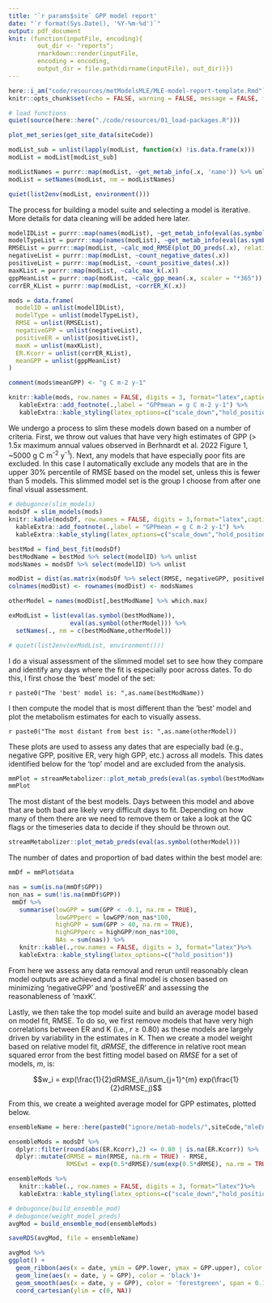 ```yaml
---
title: '`r params$site` GPP model report' 
date: "`r format(Sys.Date(), '%Y-%m-%d')`"
output: pdf_document
knit: (function(inputFile, encoding){
        out_dir <- "reports";
        rmarkdown::render(inputFile,
        encoding = encoding,
        output_dir = file.path(dirname(inputFile), out_dir))})
---
```



```r

here::i_am("code/resources/metModelsMLE/MLE-model-report-template.Rmd")
knitr::opts_chunk$set(echo = FALSE, warning = FALSE, message = FALSE, fig.pos = 'H')

# load functions
quiet(source(here::here("./code/resources/01_load-packages.R")))
```

```r
plot_met_series(get_site_data(siteCode))
```

```r

modList_sub = unlist(lapply(modList, function(x) !is.data.frame(x)))
modList = modList[modList_sub]

modListNames = purrr::map(modList, ~get_metab_info(.x, 'name')) %>% unlist
modList = setNames(modList, nm = modListNames)

quiet(list2env(modList, environment()))

```

The process for building a model suite and selecting a model is iterative. More details for data cleaning will be added here later.

```r

modelIDList = purrr::map(names(modList), ~get_metab_info(eval(as.symbol(.x)), values = 'name'))
modelTypeList = purrr::map(names(modList), ~get_metab_info(eval(as.symbol(.x)), values = 'model'))
RMSEList = purrr::map(modList, ~calc_mod_RMSE(plot_DO_preds(.x), relative = TRUE))
negativeList = purrr::map(modList, ~count_negative_dates(.x))
positiveList = purrr::map(modList, ~count_positive_dates(.x))
maxKList = purrr::map(modList, ~calc_max_k(.x))
gppMeanList = purrr::map(modList, ~calc_gpp_mean(.x, scaler = "*365"))
corrER_KList = purrr::map(modList, ~corrER_K(.x))

mods = data.frame(
  modelID = unlist(modelIDList),
  modelType = unlist(modelTypeList),
  RMSE = unlist(RMSEList),
  negativeGPP = unlist(negativeList),
  positiveER = unlist(positiveList),
  maxK = unlist(maxKList),
  ER.Kcorr = unlist(corrER_KList),
  meanGPP = unlist(gppMeanList)
)

comment(mods$meanGPP) <- "g C m-2 y-1"

knitr::kable(mods, row.names = FALSE, digits = 3, format="latex",caption = "Full model output for all MLE models. 'modelID' represents the model identifier and also information regarding the assumed equations for GPP\\/ER. Unmodified models (e.g., 'mm1') represent the default `mm\\_specs` of linear GPP\\~light relationship. Saturating models (e.g., 'mm1sat`) assume a saturating GPP\\~light relationship. Lastly, Q10 models (e.g., 'mm1satq10') assume a saturating function of GPP\\~light and an exponential function of GPP\\~Temp. 'modelType' represents how daily K600 values are calculated, whether they are modeled simultaneously with GPP and ER (e.g., 'raw'), modeled as a function of daily discharge with varying relationships (e.g., 'loess', 'lm', 'mean'), modeled from observed night observation (e.g., 'night'), or from empirical gas release estimates (e.g., 'empirical\\-gam'). The empirical models are further identified by the model used to relate discharge to k, whether GAM or LM. 'RSME' represents the estimated relative root mean square error between observed and modeled dissolved oxygen concentrations standardized to the mean. 'negativeGPP' and 'positiveER' represent the number of days when daily estimates of GPP or ER are negative and positive, respectively. 'meanGPP' is the estimated mean GPP. This value can be scaled to different timeframes or units (i.e., carbon or oxygen) and must be check based on attributes of 'meanGPP'. 'maxK' is the maximum estimated daily k600 value.") %>% 
   kableExtra::add_footnote(.,label = "GPPmean = g C m-2 y-1") %>%
   kableExtra::kable_styling(latex_options=c("scale_down","hold_position"))

```

We undergo a process to slim these models down based on a number of criteria. First, we throw out values that have very high estimates of GPP (> 1.5x maximum annual values observed in Berhnardt et al. 2022 Figure 1, ~5000 g C m^-2^ y^-1^). Next, any models that have especially poor fits are excluded. In this case I automatically exclude any models that are in the upper 30% percentile of RMSE based on the model set, unless this is fewer than 5 models. This slimmed model set is the group I choose from after one final visual assessment. 

```r
# debugonce(slim_models)
modsDf = slim_models(mods)
knitr::kable(modsDf, row.names = FALSE, digits = 3,format="latex",caption = "Slimmed model output for all MLE models. 'modelID' represents the model identifier and also information regarding the assumed equations for GPP\\/ER. Unmodified models (e.g., 'mm1') represent the default `mm\\_specs` of linear GPP\\~light relationship. Saturating models (e.g., 'mm1sat`) assume a saturating GPP\\-light relationship. Lastly, Q10 models (e.g., 'mm1satq10') assume a saturating function of GPP\\~light and an exponential function of GPP\\-Temp. 'modelType' represents how daily K600 values are calculated, whether they are modeled simultaneously with GPP and ER (e.g., 'raw'), modeled as a function of daily discharge with varying relationships (e.g., 'loess', 'lm', 'mean'), modeled from observed night observation (e.g., 'night'), or from empirical gas release estimates (e.g., 'empirical\\--gam'). The empirical models are further identified by the model used to relate discharge to k, whether GAM or LM. 'RSME' represents the estimated relative root mean square error between observed and modeled dissolved oxygen concentrations standardized to the mean. 'negativeGPP' and 'positiveER' represent the number of days when daily estimates of GPP or ER are negative and positive, respectively. 'meanGPP' is the estimated mean GPP. This value can be scaled to different timeframes or units (i.e., carbon or oxygen) and must be check based on attributes of 'meanGPP'. 'maxK' is the maximum estimated daily k600 value.") %>%
  kableExtra::add_footnote(.,label = "GPPmean = g C m-2 y-1") %>%
  kableExtra::kable_styling(latex_options=c("scale_down","hold_position"))

```

```r

bestMod = find_best_fit(modsDf)
bestModName = bestMod %>% select(modelID) %>% unlist
modsNames = modsDf %>% select(modelID) %>% unlist

modDist = dist(as.matrix(modsDf %>% select(RMSE, negativeGPP, positiveER, meanGPP, maxK))) %>% as.matrix
colnames(modDist) <- rownames(modDist) <- modsNames

otherModel = names(modDist[,bestModName] %>% which.max)

exModList = list(eval(as.symbol(bestModName)),
                 eval(as.symbol(otherModel))) %>%
  setNames(., nm = c(bestModName,otherModel))

# quiet(list2env(exModList, environment()))

```

I do a visual assessment of the slimmed model set to see how they compare and identify any days where the fit is especially poor across dates. To do this, I first chose the 'best' model of the set: 

`r paste0("The 'best' model is: ",as.name(bestModName))`

I then compute the model that is most different than the 'best' model and plot the metabolism estimates for each to visually assess.

`r paste0("The most distant from best is: ",as.name(otherModel))`

These plots are used to assess any dates that are especially bad (e.g., negative GPP, positive ER, very high GPP, etc.) across all models. This dates identified below for the 'top' model and are excluded from the analysis. 

```r

mmPlot = streamMetabolizer::plot_metab_preds(eval(as.symbol(bestModName)))
mmPlot
```

The most distant of the best models. Days between this model and above that are both bad are likely very difficult days to fit. Depending on how many of them there are we need to remove them or take a look at the QC flags or the timeseries data to decide if they should be thrown out.

```r
streamMetabolizer::plot_metab_preds(eval(as.symbol(otherModel)))

```

The number of dates and proportion of bad dates within the best model are:

```r

mmDf = mmPlot$data

nas = sum(is.na(mmDf$GPP))
non_nas = sum(!is.na(mmDf$GPP))
 mmDf %>%
   summarise(lowGPP = sum(GPP < -0.1, na.rm = TRUE),
             lowGPPperc = lowGPP/non_nas*100,
             highGPP = sum(GPP > 40, na.rm = TRUE),
             highGPPperc = highGPP/non_nas*100,
             NAs = sum(nas)) %>%
   knitr::kable(.,row.names = FALSE, digits = 3, format="latex")%>% 
   kableExtra::kable_styling(latex_options=c("hold_position"))

```

From here we assess any data removal and rerun until reasonably clean model outputs are achieved and a final model is chosen based on minimizing 'negativeGPP' and 'postiveER' and assessing the reasonableness of 'maxK'. 

Lastly, we then take the top model suite and build an average model based on model fit, RMSE. To do so, we first remove models that have very high correlations between ER and K (i.e., $r \geq 0.80$) as these models are largely driven by variability in the estimates in K. Then we create a model weight based on relative model fit, *dRMSE*, the difference in relative root mean squared error from the best fitting model based on *RMSE* for a set of models, *m*, is:

$$w_i = exp(\frac{1}{2}dRMSE_i)/\sum_{j=1}^{m} exp(\frac{1}{2}dRMSE_j)$$

From this, we create a weighted average model for GPP estimates, plotted below.

```r

ensembleName = here::here(paste0("ignore/metab-models/",siteCode,"mleEnsemble.rds"))

ensembleMods = modsDf %>% 
  dplyr::filter(round(abs(ER.Kcorr),2) <= 0.80 | is.na(ER.Kcorr)) %>% 
  dplyr::mutate(dRMSE = min(RMSE, na.rm = TRUE) - RMSE,
                RMSEwt = exp(0.5*dRMSE)/sum(exp(0.5*dRMSE), na.rm = TRUE))

ensembleMods %>% 
   knitr::kable(., row.names = FALSE, digits = 3, format="latex")%>% 
   kableExtra::kable_styling(latex_options=c("scale_down","hold_position"))

```

```r
# debugonce(build_ensemble_mod)
# debugonce(weight_model_preds)
avgMod = build_ensemble_mod(ensembleMods) 

saveRDS(avgMod, file = ensembleName)

avgMod %>% 
ggplot() +
  geom_ribbon(aes(x = date, ymin = GPP.lower, ymax = GPP.upper), color = NA, fill = 'grey', alpha = 0.5)+
  geom_line(aes(x = date, y = GPP), color = 'black')+
  geom_smooth(aes(x = date, y = GPP), color = 'forestgreen', span = 0.1)+
  coord_cartesian(ylim = c(0, NA))

```

